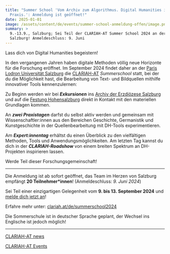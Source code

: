 ```yaml
---
title: "Summer School 'Vom Archiv zum Algorithmus. Digital Humanities in der
  Praxis.': Anmeldung ist geöffnet!"
date: 2025-01-01
image: /assets/content/de/events/summer-school-anmeldung-offen/image.png
summary: >
  9.-13.9., Salzburg; Sei Teil der CLARIAH-AT Summer School 2024 an der PLUS
  Salzburg! Anmeldeschluss: 9. Juni
---
```


Lass dich von Digital Humanities begeistern!

In den vergangenen Jahren haben digitale Methoden völlig neue Horizonte für die Forschung eröffnet. Im September 2024 findet daher an der [Paris Lodron Universität Salzburg](https://www.plus.ac.at/) die [CLARIAH-AT](https://clariah.at/about-clariah-at/) *Summerschool* statt, bei der du die Möglichkeit hast, die Bearbeitung von Text- und Bildquellen mithilfe innovativer Tools kennenzulernen:

Zu Beginn werden wir bei ***Exkursionen*** ins [Archiv der Erzdiözese Salzburg](https://eds.at/archiv/home) und auf die [Festung Hohensalzburg](https://www.salzburg-burgen.at/de/festung-hohensalzburg/) direkt in Kontakt mit den materiellen Grundlagen kommen.

An ***zwei Praxistagen*** darfst du selbst aktiv werden und gemeinsam mit Wissenschaftler:innen aus den Bereichen Geschichte, Germanistik und Kunstgeschichte in der Quellenbearbeitung mit DH-Tools experimentieren.

Am ***Expert:innentag*** erhältst du einen Überblick zu den vielfältigen Methoden, Tools und Anwendungsmöglichkeiten. Am letzten Tag kannst du dich in der ***CLARIAH-Roadshow*** von einem breiten Spektrum an DH-Projekten inspirieren lassen.

Werde Teil dieser Forschungsgemeinschaft!

***

Die Anmeldung ist ab sofort geöffnet, das Team im Herzen von Salzburg empfängt **20 Teilnehmer\*innen**! (Anmeldeschluss: *9. Juni 2024*)

Sei Teil einer einzigartigen Gelegenheit vom **9. bis 13. September 2024** und [melde dich jetzt an](https://clariah.at/de/summerschool2024/)!

Erfahre mehr unter: [clariah.at/de/summerschool2024](https://clariah.at/de/summerschool2024/)

Die Sommerschule ist in deutscher Sprache geplant, der Wechsel ins Englische ist jedoch möglich!

***

[CLARIAH-AT news](https://clariah.at/de/aktuelles/)

[CLARIAH-AT Events](https://clariah.at/de/veranstaltungen/)
